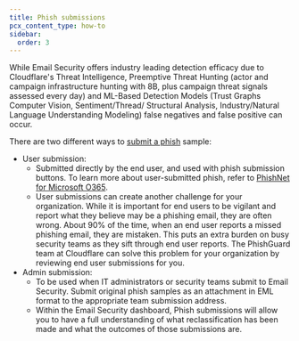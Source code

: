 ```yaml
---
title: Phish submissions
pcx_content_type: how-to
sidebar:
  order: 3
---
```


While Email Security offers industry leading detection efficacy due to Cloudflare's Threat Intelligence, Preemptive Threat Hunting (actor and campaign infrastructure hunting with 8B, plus campaign threat signals assessed every day) and ML-Based Detection Models (Trust Graphs Computer Vision, Sentiment/Thread/ Structural Analysis, Industry/Natural Language Understanding Modeling) false negatives and false positive can occur. 

There are two different ways to [submit a phish](/cloudflare-one/insights/email-monitoring/phish-submissions/) sample:

- User submission:
    - Submitted directly by the end user, and used with phish submission buttons. To learn more about user-submitted phish, refer to [PhishNet for Microsoft O365](/cloudflare-one/insights/email-monitoring/phish-submissions/#phishnet-o365).
    - User submissions can create another challenge for your organization. While it is important for end users to be vigilant and report what they believe may be a phishing email, they are often wrong. About 90% of the time, when an end user reports a missed phishing email, they are mistaken. This puts an extra burden on busy security teams as they sift through end user reports. The PhishGuard team at Cloudflare can solve this problem for your organization by reviewing end user submissions for you.
- Admin submission: 
    - To be used when IT administrators or security teams submit to Email Security. Submit original phish samples as an attachment in EML format to the appropriate team submission address. 
    - Within the Email Security dashboard, Phish submissions will allow you to have a full understanding of what reclassification has been made and what the outcomes of those submissions are.